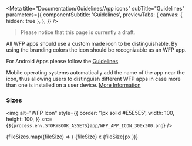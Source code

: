 
<Meta
  title="Documentation/Guidelines/App icons"
  subTitle="Guidelines"
  parameters={{
    componentSubtitle: 'Guidelines',
    previewTabs: {
      canvas: { hidden: true },
    },
  }}
/>


<Blockquote warning title="Work in progress">
  Please notice that this page is currently a draft.
</Blockquote>

All WFP apps should use a custom made icon to be distinguishable. By
using the branding colors the icon should be recognizable as an WFP app.

For Android Apps please follow the [Guidelines](https://developer.android.com/google-play/resources/icon-design-specifications)

Mobile operating systems automatically add the name of the app near the
icon, thus allowing users to distinguish different WFP apps in case more
than one is installed on a user device. [More Information](http://newgo.wfp.org/how-do-i/create-a-wfp-app-icon)

### Sizes

<img
  alt="WFP Icon"
  style={{
    border: '1px solid #E5E5E5',
    width: 100,
    height: 100,
  }}
  src={`${process.env.STORYBOOK_ASSETS}app/WFP_APP_ICON_300x300.png`}
/>

<div>
  {fileSizes.map((fileSize) => (
    <Link
      small
      style={{ marginRight: '0.5em', fontSize: '0.7em' }}
      target="_blank"
      href={`${process.env.STORYBOOK_ASSETS}app/WFP_APP_ICON_${fileSize}x${fileSize}.png`}>
      {fileSize} x {fileSize}px
    </Link>
  ))}
</div>
